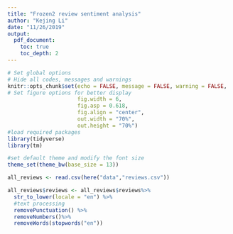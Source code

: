 ```yaml
---
title: "Frozen2 review sentiment analysis"
author: "Kejing Li"
date: "11/26/2019"
output: 
  pdf_document:
    toc: true
    toc_depth: 2
---
```


```r
# Set global options
# Hide all codes, messages and warnings
knitr::opts_chunk$set(echo = FALSE, message = FALSE, warning = FALSE,
# Set figure options for better display                      
                      fig.width = 6,
                      fig.asp = 0.618,
                      fig.align = "center",
                      out.width = "70%",
                      out.height = "70%")
#load required packages
library(tidyverse)
library(tm)

#set default theme and modify the font size
theme_set(theme_bw(base_size = 13))
```

```r
all_reviews <- read.csv(here("data","reviews.csv"))

all_reviews$reviews <- all_reviews$reviews%>%
  str_to_lower(locale = "en") %>%
  #text processing
  removePunctuation() %>%
  removeNumbers()%>%
  removeWords(stopwords("en"))
```



